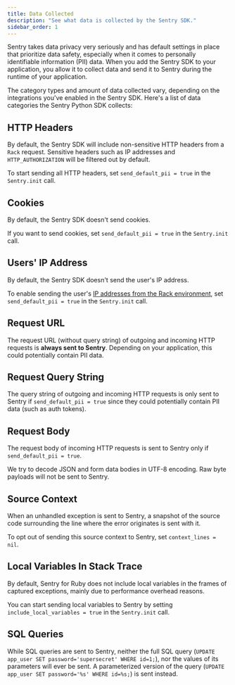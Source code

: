```yaml
---
title: Data Collected
description: "See what data is collected by the Sentry SDK."
sidebar_order: 1
---
```


Sentry takes data privacy very seriously and has default settings in place that prioritize data safety, especially when it comes to personally identifiable information (PII) data. When you add the Sentry SDK to your application, you allow it to collect data and send it to Sentry during the runtime of your application.

The category types and amount of data collected vary, depending on the integrations you've enabled in the Sentry SDK. Here's a list of data categories the Sentry Python SDK collects:

## HTTP Headers

By default, the Sentry SDK will include non-sensitive HTTP headers from a `Rack` request. Sensitive headers such as IP addresses and `HTTP_AUTHORIZATION` will be filtered out by default.

To start sending all HTTP headers, set `send_default_pii = true` in the `Sentry.init` call.

## Cookies

By default, the Sentry SDK doesn't send cookies.

If you want to send cookies, set `send_default_pii = true` in the `Sentry.init` call.

## Users' IP Address

By default, the Sentry SDK doesn't send the user's IP address.

To enable sending the user's [IP addresses from the Rack environment](https://github.com/getsentry/sentry-ruby/blob/cc1dc53c0d60a21db7ad95cac05590ec23c82910/sentry-ruby/lib/sentry/interfaces/request.rb#L7-L12), set `send_default_pii = true` in the `Sentry.init` call.

## Request URL

The request URL (without query string) of outgoing and incoming HTTP requests is **always sent to Sentry**. Depending on your application, this could potentially contain PII data.

## Request Query String

The query string of outgoing and incoming HTTP requests is only sent to Sentry if `send_default_pii = true` since they could potentially contain PII data (such as auth tokens).

## Request Body

The request body of incoming HTTP requests is sent to Sentry only if `send_default_pii = true`.

We try to decode JSON and form data bodies in UTF-8 encoding. Raw byte payloads will not be sent to Sentry.

## Source Context

When an unhandled exception is sent to Sentry, a snapshot of the source code surrounding the line where the error originates is sent with it.

To opt out of sending this source context to Sentry, set `context_lines = nil`.

## Local Variables In Stack Trace

By default, Sentry for Ruby does not include local variables in the frames of captured exceptions, mainly due to performance overhead reasons.

You can start sending local variables to Sentry by setting `include_local_variables = true` in the `Sentry.init` call.

## SQL Queries

While SQL queries are sent to Sentry, neither the full SQL query (`UPDATE app_user SET password='supersecret' WHERE id=1;`), nor the values of its parameters will ever be sent. A parameterized version of the query (`UPDATE app_user SET password='%s' WHERE id=%s;`) is sent instead.
